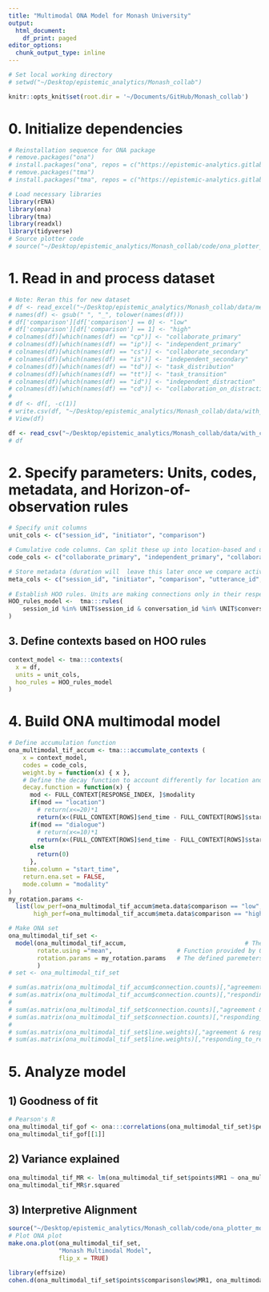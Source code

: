 ```yaml
---
title: "Multimodal ONA Model for Monash University"
output:
  html_document:
    df_print: paged
editor_options: 
  chunk_output_type: inline
---
```


```r
# Set local working directory
# setwd("~/Desktop/epistemic_analytics/Monash_collab")
```

```r
knitr::opts_knit$set(root.dir = '~/Documents/GitHub/Monash_collab')
```

# 0. Initialize dependencies 
```r
# Reinstallation sequence for ONA package
# remove.packages("ona")
# install.packages("ona", repos = c("https://epistemic-analytics.gitlab.io/qe-packages/ona/cran/", "https://cran.rstudio.org"))
# remove.packages("tma")
# install.packages("tma", repos = c("https://epistemic-analytics.gitlab.io/qe-packages/tma/cran/", "https://cran.rstudio.org"))

# Load necessary libraries 
library(rENA)
library(ona) 
library(tma)
library(readxl)
library(tidyverse)
# Source plotter code
# source("~/Desktop/epistemic_analytics/Monash_collab/code/ona_plotter_monash.R")
```

# 1. Read in and process dataset
```r
# Note: Reran this for new dataset
# df <- read_excel("~/Desktop/epistemic_analytics/Monash_collab/data/merged_A_15_7_8_codes_with_conversation_id.xlsx") %>% as.data.frame()
# names(df) <- gsub(" ", "_", tolower(names(df)))
# df['comparison'][df['comparison'] == 0] <- "low"
# df['comparison'][df['comparison'] == 1] <- "high"
# colnames(df)[which(names(df) == "cp")] <- "collaborate_primary"
# colnames(df)[which(names(df) == "ip")] <- "independent_primary"
# colnames(df)[which(names(df) == "cs")] <- "collaborate_secondary"
# colnames(df)[which(names(df) == "is")] <- "independent_secondary"
# colnames(df)[which(names(df) == "td")] <- "task_distribution"
# colnames(df)[which(names(df) == "tt")] <- "task_transition"
# colnames(df)[which(names(df) == "id")] <- "independent_distraction"
# colnames(df)[which(names(df) == "cd")] <- "collaboration_on_distraction"
# 
# df <- df[, -c(1)]
# write.csv(df, "~/Desktop/epistemic_analytics/Monash_collab/data/with_comparison.csv", row.names = FALSE)
# View(df)
```

```r

df <- read_csv("~/Desktop/epistemic_analytics/Monash_collab/data/with_comparison.csv") %>% as.data.frame()
# df
```

# 2. Specify parameters: Units, codes, metadata, and Horizon-of-observation rules
```r
# Specify unit columns 
unit_cols <- c("session_id", "initiator", "comparison") 

# Cumulative code columns. Can split these up into location-based and utterance-based. Will be differently grouped after encoding modalities
code_cols <- c("collaborate_primary", "independent_primary", "collaborate_secondary", "independent_secondary", "task_distribution", "task_transition", "independent_distraction", "collaboration_on_distraction", "task_allo_and_plann", "provision_of_handover_information","info_sharing_and_situ_assess", "escalation", "information_requesting", "responding_to_request", "agreement")

# Store metadata (duration will  leave this later once we compare active and continuing impacts) 
meta_cols <- c("session_id", "initiator", "comparison", "utterance_id", "conversation_id", "text", "duration", "receiver", "location", "priority", "communication_type", "stage_based_on_num_of_student", "stage_based_on_scenario")
  
# Establish HOO rules. Units are making connections only in their respective sessions and conversations
HOO_rules_model <-  tma:::rules(
    session_id %in% UNIT$session_id & conversation_id %in% UNIT$conversation_id
)
```

## 3. Define contexts based on HOO rules
```r
context_model <- tma:::contexts(
  x = df,
  units = unit_cols,
  hoo_rules = HOO_rules_model
)
```

# 4. Build ONA multimodal model 
```r
# Define accumulation function
ona_multimodal_tif_accum <- tma:::accumulate_contexts (
    x = context_model,
    codes = code_cols,
    weight.by = function(x) { x },
    # Define the decay function to account differently for location and dialogue--arbitrary values that assume location is more continually impacting and dialogue is more actively impacting 
    decay.function = function(x) {
      mod <- FULL_CONTEXT[RESPONSE_INDEX, ]$modality
      if(mod == "location")
        # return(x<=20)*1
        return(x<(FULL_CONTEXT[ROWS]$end_time - FULL_CONTEXT[ROWS]$start_time +20))*1
      if(mod == "dialogue")
        # return(x<=10)*1
        return(x<(FULL_CONTEXT[ROWS]$end_time - FULL_CONTEXT[ROWS]$start_time +10))*1
      else
        return(0)
      },
    time.column = "start_time", 
    return.ena.set = FALSE,
    mode.column = "modality"
) 
my_rotation.params <-
  list(low_perf=ona_multimodal_tif_accum$meta.data$comparison == "low",
       high_perf=ona_multimodal_tif_accum$meta.data$comparison == "high")

# Make ONA set
ona_multimodal_tif_set <-
  model(ona_multimodal_tif_accum,                                 # The previously run accumulation above
        rotate.using ="mean",                  # Function provided by ONA
        rotation.params = my_rotation.params   # The defined paremeters for rotation
        )
# set <- ona_multimodal_tif_set
```

```r
# sum(as.matrix(ona_multimodal_tif_accum$connection.counts)[,"agreement & responding_to_request"])
# sum(as.matrix(ona_multimodal_tif_accum$connection.counts)[,"responding_to_request & agreement"])
# 
# sum(as.matrix(ona_multimodal_tif_set$connection.counts)[,"agreement & responding_to_request"])
# sum(as.matrix(ona_multimodal_tif_set$connection.counts)[,"responding_to_request & agreement"])
# 
# sum(as.matrix(ona_multimodal_tif_set$line.weights)[,"agreement & responding_to_request"])
# sum(as.matrix(ona_multimodal_tif_set$line.weights)[,"responding_to_request & agreement"])
```


# 5. Analyze model 
## 1) Goodness of fit
```r
# Pearson's R
ona_multimodal_tif_gof <- ona:::correlations(ona_multimodal_tif_set)$pearson
ona_multimodal_tif_gof[[1]]
```
## 2) Variance explained
```r
ona_multimodal_tif_MR <- lm(ona_multimodal_tif_set$points$MR1 ~ ona_multimodal_tif_set$points$comparison) %>% summary()
ona_multimodal_tif_MR$r.squared
```
## 3) Interpretive Alignment
```r
source("~/Desktop/epistemic_analytics/Monash_collab/code/ona_plotter_monash.R")
# Plot ONA plot
make.ona.plot(ona_multimodal_tif_set, 
              "Monash Multimodal Model", 
              flip_x = TRUE)
```

```r
library(effsize)
cohen.d(ona_multimodal_tif_set$points$comparison$low$MR1, ona_multimodal_tif_set$points$comparison$high$MR1)
```




